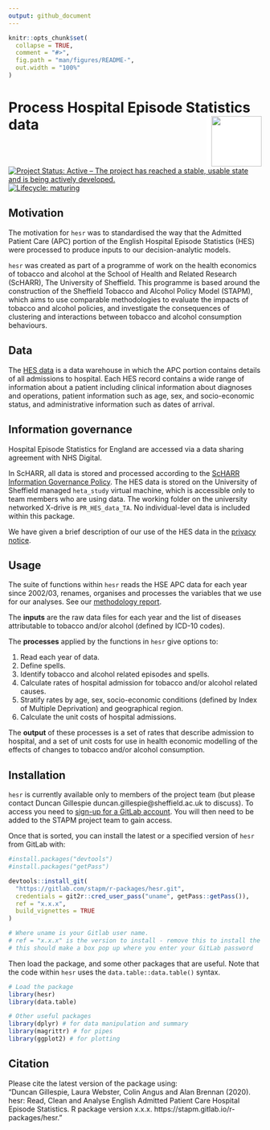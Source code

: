 ```yaml
---
output: github_document
---
```


<!-- README.md is generated from README.Rmd. Please edit that file -->

```r
knitr::opts_chunk$set(
  collapse = TRUE,
  comment = "#>",
  fig.path = "man/figures/README-",
  out.width = "100%"
)
```
# Process Hospital Episode Statistics data <img src="logo.png" align="right" style="padding-left:10px;background-color:white;" width="100" height="100" />


<!-- badges: start -->
[![Project Status: Active – The project has reached a stable, usable state and is being actively developed.](https://www.repostatus.org/badges/latest/active.svg)](https://www.repostatus.org/#active)
[![Lifecycle: maturing](https://img.shields.io/badge/lifecycle-maturing-blue.svg)](https://www.tidyverse.org/lifecycle/#maturing)
<!-- badges: end -->


## Motivation
The motivation for `hesr` was to standardised the way that the Admitted Patient Care (APC) portion of the English Hospital Episode Statistics (HES) were processed to produce inputs to our decision-analytic models.   

`hesr` was created as part of a programme of work on the health economics of tobacco and alcohol at the School of Health and Related Research (ScHARR), The University of Sheffield. This programme is based around the construction of the Sheffield Tobacco and Alcohol Policy Model (STAPM), which aims to use comparable methodologies to evaluate the impacts of tobacco and alcohol policies, and investigate the consequences of clustering and interactions between tobacco and alcohol consumption behaviours.   

## Data
The [HES data](https://digital.nhs.uk/data-and-information/data-tools-and-services/data-services/hospital-episode-statistics) is a data warehouse in which the APC portion contains details of all admissions to hospital. Each HES record contains a wide range of information about a patient including clinical information about diagnoses and operations, patient information such as age, sex, and socio-economic status, and administrative information such as dates of arrival.

## Information governance
Hospital Episode Statistics for England are accessed via a data sharing agreement with NHS Digital.    

In ScHARR, all data is stored and processed according to the [ScHARR Information Governance Policy](https://www.sheffield.ac.uk/scharr/research/igov/policy00). The HES data is stored on the University of Sheffield managed `heta_study` virtual machine, which is accessible only to team members who are using data. The working folder on the university networked X-drive is `PR_HES_data_TA`. No individual-level data is included within this package.   

We have given a brief description of our use of the HES data in the [privacy notice](https://stapm.gitlab.io/HES_privacy_notice.html).   


## Usage
The suite of functions within `hesr` reads the HSE APC data for each year since 2002/03, renames, organises and processes the variables that we use for our analyses. See our [methodology report](https://stapm.gitlab.io/model-inputs/hosp_eng_methods_report/English_secondary_care_modelling_report.pdf).      

The **inputs** are the raw data files for each year and the list of diseases attributable to tobacco and/or alcohol (defined by ICD-10 codes).   

The **processes** applied by the functions in `hesr` give options to:    

1. Read each year of data.    
1. Define spells.    
1. Identify tobacco and alcohol related episodes and spells.      
1. Calculate rates of hospital admission for tobacco and/or alcohol related causes.    
1. Stratify rates by age, sex, socio-economic conditions (defined by Index of Multiple Deprivation) and geographical region.    
1. Calculate the unit costs of hospital admissions.   

The **output** of these processes is a set of rates that describe admission to hospital, and a set of unit costs for use in health economic modelling of the effects of changes to tobacco and/or alcohol consumption.        

## Installation
`hesr` is currently available only to members of the project team (but please contact Duncan Gillespie duncan.gillespie@sheffield.ac.uk to discuss). To access you need to [sign-up for a GitLab account](https://gitlab.com/). You will then need to be added to the STAPM project team to gain access.   

Once that is sorted, you can install the latest or a specified version of `hesr` from GitLab with:     

```r
#install.packages("devtools")
#install.packages("getPass")

devtools::install_git(
  "https://gitlab.com/stapm/r-packages/hesr.git", 
  credentials = git2r::cred_user_pass("uname", getPass::getPass()),
  ref = "x.x.x",
  build_vignettes = TRUE
)

# Where uname is your Gitlab user name.
# ref = "x.x.x" is the version to install - remove this to install the latest version
# this should make a box pop up where you enter your GitLab password
```

Then load the package, and some other packages that are useful. Note that the code within `hesr` uses the `data.table::data.table()` syntax.  

```r
# Load the package
library(hesr)
library(data.table)

# Other useful packages
library(dplyr) # for data manipulation and summary
library(magrittr) # for pipes
library(ggplot2) # for plotting
```

## Citation
Please cite the latest version of the package using:  
"Duncan Gillespie, Laura Webster, Colin Angus and Alan Brennan (2020). hesr: Read, Clean and Analyse English Admitted Patient Care Hospital Episode Statistics. R package version x.x.x. https://stapm.gitlab.io/r-packages/hesr."    




